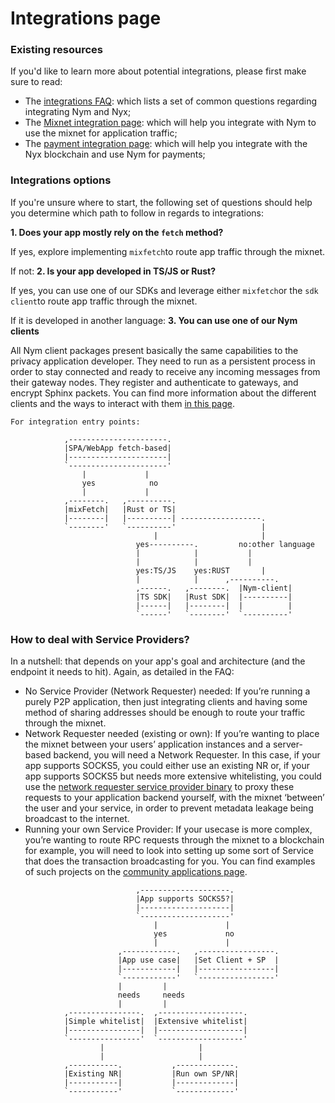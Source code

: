 # Integrations page

### Existing resources
If you'd like to learn more about potential integrations, please first make sure to read:
- The [integrations FAQ](https://nymtech.net/developers/faq/integrations-faq.html): which lists a set of common questions regarding integrating Nym and Nyx;
- The [Mixnet integration page](https://nymtech.net/developers/integrations/mixnet-integration.html): which will help you integrate with Nym to use the mixnet for application traffic;
- The [payment integration page](https://nymtech.net/developers/integrations/payment-integration.html): which will help you integrate with the Nyx blockchain and use Nym for payments;

### Integrations options
If you're unsure where to start, the following set of questions should help you determine which path to follow in regards to integrations: 
 
 __1. Does your app mostly rely on the `fetch` method?__

If yes, explore implementing `mixfetch`to route app traffic through the mixnet.

If not:
__2. Is your app developed in TS/JS or Rust?__
 
 If yes, you can use one of our SDKs and leverage either `mixfetch`or the `sdk client`to route app traffic through the mixnet. 
 
 If it is developed in another language:
 __3. You can use one of our Nym clients__
 
 All Nym client packages present basically the same capabilities to the privacy application developer. They need to run as a persistent process in order to stay connected and ready to receive any incoming messages from their gateway nodes. They register and authenticate to gateways, and encrypt Sphinx packets.
 You can find more information about the different clients and the ways to interact with them [in this page](https://nymtech.net/developers/integrations/mixnet-integration.html). 


```
For integration entry points:

            ,----------------------.              
            |SPA/WebApp fetch-based|              
            |----------------------|              
            `----------------------'              
                |             |
                yes            no                  
                |             |                    
            ,--------.   ,----------.             
            |mixFetch|   |Rust or TS|             
            |--------|   |----------| ------------------.            
            `--------'   `----------'                   |
                                |                       |
                            yes----------.         no:other language
                            |            |           |
                            |            |           |
                            yes:TS/JS    yes:RUST       |
                            |            |      ,----------.
                            ,------.   ,--------.  |Nym-client|
                            |TS SDK|   |Rust SDK|  |----------|
                            |------|   |--------|  |          |
                            `------'   `--------'  `----------'

   ```

### How to deal with Service Providers? 
 In a nutshell: that depends on your app's goal and architecture (and the endpoint it needs to hit).
Again, as detailed in the FAQ: 

- No Service Provider (Network Requester) needed: If you’re running a purely P2P application, then just integrating clients and having some method of sharing addresses should be enough to route your traffic through the mixnet.
- Network Requester needed (existing or own): If you’re wanting to place the mixnet between your users’ application instances and a server-based backend, you will need a Network Requester. In this case, if your app supports SOCKS5, you could either use an existing NR or, if your app supports SOCKS5 but needs more extensive whitelisting, you could  use the [network requester service provider binary](https://nymtech.net/operators/nodes/network-requester-setup.html) to proxy these requests to your application backend yourself, with the mixnet ‘between’ the user and your service, in order to prevent metadata leakage being broadcast to the internet.
- Running your own Service Provider: If your usecase is more complex, you’re wanting to route RPC requests through the mixnet to a blockchain for example, you will need to look into setting up some sort of Service that does the transaction broadcasting for you. You can find examples of such projects on the [community applications page](https://nymtech.net/developers/community-resources/community-applications-and-guides.html).

```
                            ,--------------------.         
                            |App supports SOCKS5?|         
                            |--------------------|         
                            `--------------------'         
                                |               |
                                yes             no
                                |               |                                                      
                        ,------------.   ,-----------------.
                        |App use case|   |Set Client + SP  |
                        |------------|   |-----------------|
                        `------------'   `-----------------'                
                        |         |     
                        needs     needs
                        |         |                             
            ,----------------.  ,-------------------.        
            |Simple whitelist|  |Extensive whitelist|        
            |----------------|  |-------------------|        
            `----------------'  `-------------------'        
                    |                     |                 
                    |                     |             
            ,-----------.           ,-------------.              
            |Existing NR|           |Run own SP/NR|              
            |-----------|           |-------------|              
            `-----------'           `-------------'        
                                       

```


